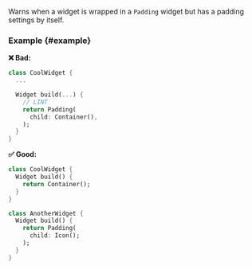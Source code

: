 
<RuleDetails version="4.0.0" severity="warning" />

Warns when a widget is wrapped in a `Padding` widget but has a padding settings by itself.

### Example {#example}

**❌ Bad:**

```dart
class CoolWidget {
  ...

  Widget build(...) {
    // LINT
    return Padding(
      child: Container(),
    );
  }
}
```

**✅ Good:**

```dart
class CoolWidget {
  Widget build() {
    return Container();
  }
}

class AnotherWidget {
  Widget build() {
    return Padding(
      child: Icon();
    );
  }
}
```
